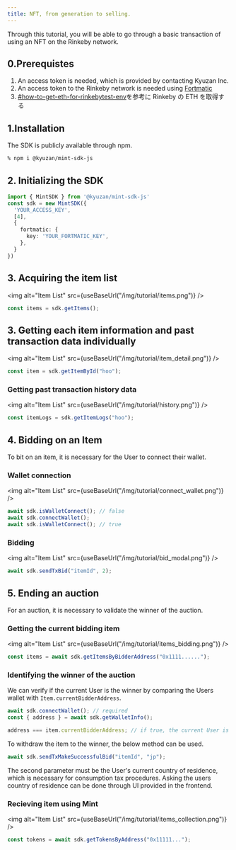 ```yaml
---
title: NFT, from generation to selling.
---
```



Through this tutorial, you will be able to go through a basic transaction of using an NFT on the Rinkeby network.

## 0.Prerequistes

1. An access token is needed, which is provided by contacting Kyuzan Inc.
2. An access token to the Rinkeby network is needed using [Fortmatic](https://fortmatic.com/)
3. [#how-to-get-eth-for-rinkebytest-env](/docs/api#how-to-get-eth-for-rinkebytest-env)を参考に Rinkeby の ETH を取得する

## 1.Installation

The SDK is publicly available through npm.

```sh
% npm i @kyuzan/mint-sdk-js
```

## 2. Initializing the SDK

```typescript
import { MintSDK } from '@kyuzan/mint-sdk-js'
const sdk = new MintSDK({
  'YOUR_ACCESS_KEY',
  [4],
  {
    fortmatic: {
      key: 'YOUR_FORTMATIC_KEY',
    },
  }
})
```

## 3. Acquiring the item list

<img alt="Item List" src={useBaseUrl("/img/tutorial/items.png")} />

```jsx
const items = sdk.getItems();
```

## 3. Getting each item information and past transaction data individually

<img alt="Item List" src={useBaseUrl("/img/tutorial/item_detail.png")} />

```jsx
const item = sdk.getItemById("hoo");
```

### Getting past transaction history data

<img alt="Item List" src={useBaseUrl("/img/tutorial/history.png")} />

```jsx
const itemLogs = sdk.getItemLogs("hoo");
```

## 4. Bidding on an Item

To bit on an item, it is necessary for the User to connect their wallet.

### Wallet connection

<img alt="Item List" src={useBaseUrl("/img/tutorial/connect_wallet.png")} />

```jsx
await sdk.isWalletConnect(); // false
await sdk.connectWallet();
await sdk.isWalletConnect(); // true
```

### Bidding

<img alt="Item List" src={useBaseUrl("/img/tutorial/bid_modal.png")} />

```jsx
await sdk.sendTxBid("itemId", 2);
```

## 5. Ending an auction

For an auction, it is necessary to validate the winner of the auction.

### Getting the current bidding item

<img alt="Item List" src={useBaseUrl("/img/tutorial/items_bidding.png")} />

```jsx
const items = await sdk.getItemsByBidderAddress("0x1111......");
```

### Identifying the winner of the auction

We can verify if the current User is the winner by comparing the Users wallet with `Item.currentBidderAddress`.

```jsx
await sdk.connectWallet(); // required
const { address } = await sdk.getWalletInfo();

address === item.currentBidderAddress; // if true, the current User is the winner
```

To withdraw the item to the winner, the below method can be used.

```jsx
await sdk.sendTxMakeSuccessfulBid("itemId", "jp");
```

The second parameter must be the User's current country of residence, which is necessary for consumption tax procedures.
Asking the users country of residence can be done through UI provided in the frontend.

### Recieving item using Mint

<img alt="Item List" src={useBaseUrl("/img/tutorial/items_collection.png")} />

```jsx
const tokens = await sdk.getTokensByAddress("0x11111...");
```
